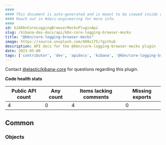 ```yaml
---
####
#### This document is auto-generated and is meant to be viewed inside our experimental, new docs system.
#### Reach out in #docs-engineering for more info.
####
id: kibKbnCoreLoggingBrowserMocksPluginApi
slug: /kibana-dev-docs/api/kbn-core-logging-browser-mocks
title: "@kbn/core-logging-browser-mocks"
image: https://source.unsplash.com/400x175/?github
description: API docs for the @kbn/core-logging-browser-mocks plugin
date: 2023-05-06
tags: ['contributor', 'dev', 'apidocs', 'kibana', '@kbn/core-logging-browser-mocks']
---
```




Contact [@elastic/kibana-core](https://github.com/orgs/elastic/teams/kibana-core) for questions regarding this plugin.

**Code health stats**

| Public API count  | Any count | Items lacking comments | Missing exports |
|-------------------|-----------|------------------------|-----------------|
| 4 | 0 | 4 | 0 |

## Common

### Objects
<DocDefinitionList data={kbnCoreLoggingBrowserMocksObj.common.objects}/>

